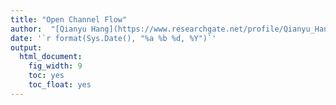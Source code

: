```yaml
---
title: "Open Channel Flow"
author:  "[Qianyu Hang](https://www.researchgate.net/profile/Qianyu_Hang2) at NC State University"
date: '`r format(Sys.Date(), "%a %b %d, %Y")`'
output:
  html_document:
    fig_width: 9
    toc: yes
    toc_float: yes
---
```



